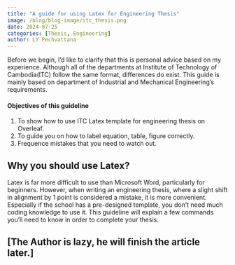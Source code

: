 ```yaml
---
title: "A guide for using Latex for Engineering Thesis"
image: /blog/blog-image/itc_thesis.png
date: 2024-07-25
categories: [Thesis, Engineering]
author: LY Pechvattana
---
```


Before we begin, I'd like to clarify that this is personal advice based on my experience. Although all of the departments at Institute of Technology of Cambodia(ITC) follow the same format, differences do exist. This guide is mainly based on department of Industrial and Mechanical Engineering's requirements.

#### Objectives of this guideline
1. To show how to use ITC Latex template for engineering thesis on Overleaf.
2. To guide you on how to label equation, table, figure correctly.
3. Frequence mistakes that you need to watch out.

## Why you should use Latex?
Latex is far more difficult to use than Microsoft Word, particularly for beginners. However, when writing an engineering thesis, where a slight shift in alignment by 1 point is considered a mistake, it is more convenient. Especially if the school has a pre-designed template, you don't need much coding knowledge to use it. This guideline will explain a few commands you'll need to know in order to complete your thesis.

## [The Author is lazy, he will finish the article later.]